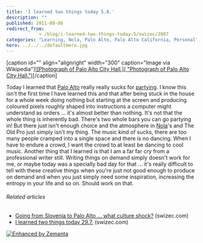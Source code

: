 ```yaml
---
title: 'I learned two things today 5.8.'
description: ""
published: 2011-08-06
redirect_from: 
            - /blog/i-learned-two-things-today-5/swizec/2087
categories: "Learning, Nola, Palo Alto, Palo Alto California, Personal"
hero: ../../../defaultHero.jpg
---
```

\[caption id=&quot;&quot; align=&quot;alignright&quot; width=&quot;300&quot; caption=&quot;Image via Wikipedia&quot;][![Photograph of Palo Alto City Hall.]( "Photograph of Palo Alto City Hall.")](http://commons.wikipedia.org/wiki/File:Palo_Alto%2C_California_%28City_Hall%29_2004.jpg)\[/caption]

Today I learned that [Palo Alto](<http://maps.google.com/maps?ll=37.4291666667,-122.138055556&spn=0.1,0.1&q=37.4291666667,-122.138055556 (Palo%20Alto%2C%20California)&t=h> "Palo Alto, California") really really sucks for [partying](http://en.wikipedia.org/wiki/Party "Party"). I know this isn&#x27;t the first time I have learned this and that after being stuck in the house for a whole week doing nothing but starting at the screen and producing coloured pixels roughly shaped into instructions a computer might understand as orders ... it&#x27;s almost better than nothing. It&#x27;s not that the whole thing is inherently bad. There&#x27;s two whole bars you can go partying in! But there just isn&#x27;t enough choice and the atmosphere in [Nola](<http://maps.google.com/maps?ll=40.9333333333,14.5333333333&spn=1.0,1.0&q=40.9333333333,14.5333333333 (Nola)&t=h> "Nola")&#x27;s and The Old Pro just simply isn&#x27;t my thing. The music kind of sucks, there are too many people cramped into a single space and there is no dancing. When I have to endure a crowd, I want the crowd to at least be dancing to cool music. Another thing that I learned is that I am a far far cry from a professional writer still. Writing things on demand simply doesn&#x27;t work for me, or maybe today was a specially bad day for that ... it&#x27;s really difficult to tell with these creative things when you&#x27;re just not good enough to produce on demand and when you just simply need some inspiration, increasing the entropy in your life and so on. Should work on that.

###### Related articles

- [Going from Slovenia to Palo Alto ... what culture shock?](http://swizec.com/blog/going-from-slovenia-to-palo-alto-what-culture-shock/swizec/1947) (swizec.com)
- [I learned two things today 29.7.](http://swizec.com/blog/i-learned-two-things-today-29-7/swizec/2022) (swizec.com)

[![Enhanced by Zemanta](http://img.zemanta.com/zemified_e.png?x-id=d1bee4c3-f88d-4912-820d-01fc66207d83)](http://www.zemanta.com/ "Enhanced by Zemanta")

